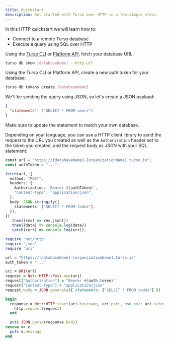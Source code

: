 ```yaml
---
title: Quickstart
description: Get started with Turso over HTTP in a few simple steps.
---
```


In this HTTP quickstart we will learn how to:

- Connect to a remote Turso database
- Execute a query using SQL over HTTP

<Steps>
  <Step title="Create HTTP Database URL">

Using the [Turso CLI](/cli) or [Platform API](/api-reference), fetch your database URL:

```bash
turso db show [databaseName] --http-url
```

  </Step>

  <Step title="Create Database Auth Token">

Using the Turso CLI or Platform API, create a new auth token for your database:

```bash
turso db tokens create [databaseName]
```

  </Step>

  <Step title="Create JSON Request Payload">

We'll be sending the query using JSON, so let's create a JSON payload:

```json
{
  "statements": ["SELECT * FROM users"]
}
```

<Info>

Make sure to update the statement to match your own database.

</Info>

  </Step>

  <Step title="Execute HTTP Request">

Depending on your language, you can use a HTTP client library to send the request to the URL you created as well as the `Authorization` header set to the token you created, and the request body as JSON with your SQL statement:

<CodeGroup>

```ts JavaScript (Fetch)
const url = "https://[databaseName]-[organizationName].turso.io";
const authToken = "...";

fetch(url, {
  method: "POST",
  headers: {
    Authorization: `Bearer ${authToken}`,
    "Content-Type": "application/json",
  },
  body: JSON.stringify({
    statements: ["SELECT * FROM todos"],
  }),
})
  .then((res) => res.json())
  .then((data) => console.log(data))
  .catch((err) => console.log(err));
```

```ruby Ruby
require 'net/http'
require 'json'
require 'uri'

url = "https://[databaseName]-[organizationName].turso.io"
auth_token = "..."

uri = URI(url)
request = Net::HTTP::Post.new(uri)
request["Authorization"] = "Bearer #{auth_token}"
request["Content-Type"] = "application/json"
request.body = JSON.generate({ statements: ["SELECT * FROM todos"] })

begin
  response = Net::HTTP.start(uri.hostname, uri.port, use_ssl: uri.scheme == 'https') do |http|
    http.request(request)
  end

  puts JSON.parse(response.body)
rescue => e
  puts e.message
end
```

</CodeGroup>

  </Step>
</Steps>
